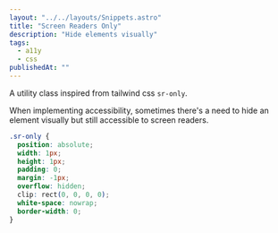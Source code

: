 ```yaml
---
layout: "../../layouts/Snippets.astro"
title: "Screen Readers Only"
description: "Hide elements visually"
tags:
  - a11y
  - css
publishedAt: ""
---
```


A utility class inspired from tailwind css `sr-only`.

When implementing accessibility, sometimes there's a need to hide an element visually but still accessible to screen readers.

```css
.sr-only {
  position: absolute;
  width: 1px;
  height: 1px;
  padding: 0;
  margin: -1px;
  overflow: hidden;
  clip: rect(0, 0, 0, 0);
  white-space: nowrap;
  border-width: 0;
}
```
